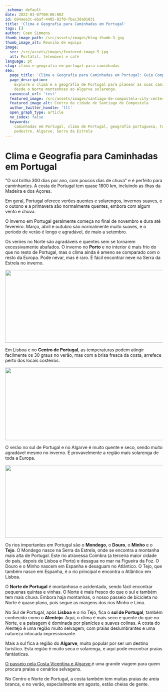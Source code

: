 ```yaml
---
_schema: default
date: 2022-03-07T00:00:00Z
id: 694aea3c-ebaf-4405-82f0-fbac3da01031
title: 'Clima e Geografia para Caminhadas em Portugal'
tags: []
author: Coen Simmons
thumb_image_path: /src/assets/images/blog-thumb-3.jpg
thumb_image_alt: Reunião de equipa
image:
  src: /src/assets/images/featured-image-5.jpg
  alt: Portátil, telemóvel e café
language: pt
slug: clima-e-geografia-em-portugal-para-caminhadas
seo:
  page_title: 'Clima e Geografia para Caminhadas em Portugal: Guia Completo'
  page_description:
    Explore o clima e a geografia de Portugal para planear as suas caminhadas,
    desde o Norte montanhoso ao Algarve solarengo.
  canonical_url: 'test'
  featured_image: /src/assets/images/santiago-de-compostela-city-center.jpg
  featured_image_alt: Centro da cidade de Santiago de Compostela
  author_twitter_handle: 'lll'
  open_graph_type: article
  no_index: false
  keywords:
    caminhadas em Portugal, clima de Portugal, geografia portuguesa, turismo
    pedestre, Algarve, Serra da Estrela
---
```


# **Clima e Geografia para Caminhadas em Portugal**

"O sol brilha 300 dias por ano, com poucos dias de chuva" e é perfeito para
caminhantes. A costa de Portugal tem quase 1800 km, incluindo as ilhas da
Madeira e dos Açores.

Em geral, Portugal oferece verões quentes e solarengos, invernos suaves, e o
outono e a primavera são normalmente quentes, embora com algum vento e chuva.

O inverno em Portugal geralmente começa no final de novembro e dura até
fevereiro. Março, abril e outubro são normalmente muito suaves, e o período de
verão é longo e agradável, de maio a setembro.

Os verões no Norte são agradáveis e quentes sem se tornarem excessivamente
abafados. O inverno no **Porto** e no interior é mais frio do que no resto de
Portugal, mas o clima ainda é ameno se comparado com o resto da Europa. Pode
nevar, mas é raro. É fácil encontrar neve na Serra da Estrela no inverno.

<img
  src="/src/assets/images/average-temperature-portugal-porto.png"
  height="232"
  width="702"
/>

Em Lisboa e no **Centro de Portugal**, as temperaturas podem atingir facilmente
os 30 graus no verão, mas com a brisa fresca da costa, arrefece perto dos locais
costeiros.

<img
  src="/src/assets/images/average-temperature-portugal-lisbon.png"
  height="232"
  width="702"
/>

O verão no sul de Portugal e no Algarve é muito quente e seco, sendo muito
agradável mesmo no inverno. É provavelmente a região mais solarenga de toda a
Europa.

<img
  src="/src/assets/images/average-temperature-portugal-vila-nova-de-milfontes.png"
  height="232"
  width="702"
/>

Os rios importantes em Portugal são o **Mondego**, o **Douro**, o **Minho** e o
**Tejo**. O Mondego nasce na Serra da Estrela, onde se encontra a montanha mais
alta de Portugal. Este rio atravessa Coimbra (a terceira maior cidade do país,
depois de Lisboa e Porto) e desagua no mar na Figueira da Foz. O Douro e o Minho
nascem em Espanha e desaguam no Atlântico. O Tejo, que também nasce em Espanha,
é o rio principal e encontra o Atlântico em Lisboa.

O **Norte de Portugal** é montanhoso e acidentado, sendo fácil encontrar
pequenas quintas e vinhas. O Norte é mais fresco do que o sul e também tem mais
chuva. Embora haja montanhas, o nosso passeio de bicicleta no Norte é quase
plano, pois segue as margens dos rios Minho e Lima.

No Sul de Portugal, após **Lisboa** e o rio Tejo, fica o **sul de Portugal**,
também conhecido como o **Alentejo**. Aqui, o clima é mais seco e quente do que
no Norte, e a paisagem é dominada por planícies e suaves colinas. A costa do
Alentejo é uma região muito selvagem, com praias deslumbrantes e uma natureza
intocada impressionante.

Mais a sul fica a região do **Algarve**, muito popular por ser um destino
turístico. Esta região é muito seca e solarenga, e aqui pode encontrar praias
fantásticas.

<a href="/hiking-vicentine-southeast-portugal-coast" rel="nofollow">
  O passeio pela Costa Vicentina e Algarve
</a>
é uma grande viagem para quem procura praias e cenários selvagens.

No Centro e Norte de Portugal, a costa também tem muitas praias de areia branca,
e no verão, especialmente em agosto, estão cheias de gente.
